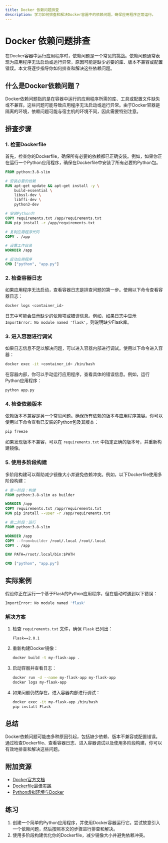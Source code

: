 ```yaml
---
title: Docker 依赖问题排查
description: 学习如何排查和解决Docker容器中的依赖问题，确保应用程序正常运行。
---
```


# Docker 依赖问题排查

在Docker容器中运行应用程序时，依赖问题是一个常见的挑战。依赖问题通常表现为应用程序无法启动或运行异常，原因可能是缺少必要的库、版本不兼容或配置错误。本文将逐步指导你如何排查和解决这些依赖问题。

## 什么是Docker依赖问题？

Docker依赖问题指的是在容器中运行的应用程序所需的库、工具或配置文件缺失或不兼容。这些问题可能导致应用程序无法启动或运行异常。由于Docker容器是隔离的环境，依赖问题可能与宿主机的环境不同，因此需要特别注意。

## 排查步骤

### 1. 检查Dockerfile

首先，检查你的Dockerfile，确保所有必要的依赖都已正确安装。例如，如果你正在运行一个Python应用程序，确保在Dockerfile中安装了所有必要的Python包。

```dockerfile
FROM python:3.8-slim

# 安装必要的依赖
RUN apt-get update && apt-get install -y \
    build-essential \
    libssl-dev \
    libffi-dev \
    python3-dev

# 安装Python包
COPY requirements.txt /app/requirements.txt
RUN pip install -r /app/requirements.txt

# 复制应用程序代码
COPY . /app

# 设置工作目录
WORKDIR /app

# 启动应用程序
CMD ["python", "app.py"]
```

### 2. 检查容器日志

如果应用程序无法启动，查看容器日志是排查问题的第一步。使用以下命令查看容器日志：

```bash
docker logs <container_id>
```

日志中可能会显示缺少的依赖项或错误信息。例如，如果日志中显示 `ImportError: No module named 'flask'`，则说明缺少Flask库。

### 3. 进入容器进行调试

如果日志信息不足以解决问题，可以进入容器内部进行调试。使用以下命令进入容器：

```bash
docker exec -it <container_id> /bin/bash
```

在容器内部，你可以手动运行应用程序，查看具体的错误信息。例如，运行Python应用程序：

```bash
python app.py
```

### 4. 检查依赖版本

依赖版本不兼容是另一个常见问题。确保所有依赖的版本与应用程序兼容。你可以使用以下命令查看已安装的Python包及其版本：

```bash
pip freeze
```

如果发现版本不兼容，可以在 `requirements.txt` 中指定正确的版本号，并重新构建镜像。

### 5. 使用多阶段构建

多阶段构建可以帮助减少镜像大小并避免依赖冲突。例如，以下Dockerfile使用多阶段构建：

```dockerfile
# 第一阶段：构建
FROM python:3.8-slim as builder

WORKDIR /app
COPY requirements.txt /app/requirements.txt
RUN pip install --user -r /app/requirements.txt

# 第二阶段：运行
FROM python:3.8-slim

WORKDIR /app
COPY --from=builder /root/.local /root/.local
COPY . /app

ENV PATH=/root/.local/bin:$PATH

CMD ["python", "app.py"]
```

## 实际案例

假设你正在运行一个基于Flask的Python应用程序，但在启动时遇到以下错误：

```bash
ImportError: No module named 'flask'
```

### 解决方案

1. 检查 `requirements.txt` 文件，确保 `Flask` 已列出：

    ```text
    Flask==2.0.1
    ```

2. 重新构建Docker镜像：

    ```bash
    docker build -t my-flask-app .
    ```

3. 启动容器并查看日志：

    ```bash
    docker run -d --name my-flask-app my-flask-app
    docker logs my-flask-app
    ```

4. 如果问题仍然存在，进入容器内部进行调试：

    ```bash
    docker exec -it my-flask-app /bin/bash
    pip install Flask
    ```

## 总结

Docker依赖问题可能由多种原因引起，包括缺少依赖、版本不兼容或配置错误。通过检查Dockerfile、查看容器日志、进入容器调试以及使用多阶段构建，你可以有效地排查和解决这些问题。

## 附加资源

- [Docker官方文档](https://docs.docker.com/)
- [Dockerfile最佳实践](https://docs.docker.com/develop/develop-images/dockerfile_best-practices/)
- [Python虚拟环境与Docker](https://realpython.com/python-virtual-environments-a-primer/)

## 练习

1. 创建一个简单的Python应用程序，并使用Docker容器运行它。尝试故意引入一个依赖问题，然后按照本文的步骤进行排查和解决。
2. 使用多阶段构建优化你的Dockerfile，减少镜像大小并避免依赖冲突。
